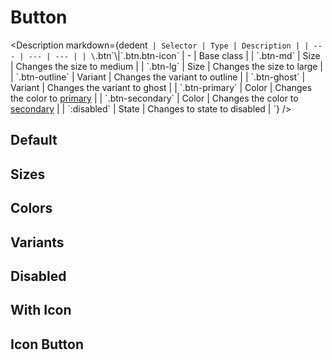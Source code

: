 
# Button

<Description
  markdown={dedent`
  | Selector | Type | Description |
  | --- | --- | --- |
  | \`.btn\`\\|\`.btn.btn-icon\` | - | Base class |
  | \`.btn-md\` | Size | Changes the size to medium |
  | \`.btn-lg\` | Size | Changes the size to large |
  | \`.btn-outline\` | Variant | Changes the variant to outline |
  | \`.btn-ghost\` | Variant | Changes the variant to ghost |
  | \`.btn-primary\` | Color | Changes the color to [primary](?path=/docs/tokens-colors--page) |
  | \`.btn-secondary\` | Color | Changes the color to [secondary](?path=/docs/tokens-colors--page) |
  | \`:disabled\` | State | Changes to state to disabled |
`}
/>

## Default

<Canvas>
  <Story id="components-button--default" />
</Canvas>

## Sizes

<Canvas>
  <Story id="components-button--sizes" />
</Canvas>

## Colors

<Canvas>
  <Story id="components-button--colors" />
</Canvas>

## Variants

<Canvas>
  <Story id="components-button--variants" />
</Canvas>

## Disabled

<Canvas>
  <Story id="components-button--disabled" />
</Canvas>

## With Icon

<Canvas>
  <Story id="components-button--with-icon" />
</Canvas>

## Icon Button

<Canvas>
  <Story id="components-button--icon-button" />
</Canvas>
